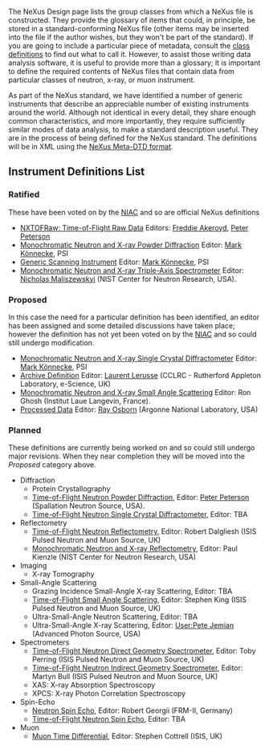 The NeXus Design page lists the group classes from which a NeXus file is constructed. They provide the glossary of items that could, in principle, be stored in a standard-conforming NeXus file (other items may be inserted into the file if the author wishes, but they won't be part of the standard). If you are going to include a particular piece of metadata, consult the [[Design|class definitions]] to find out what to call it. However, to assist those writing data analysis software, it is useful to provide more than a glossary; it is important to define the required contents of NeXus files that contain data from particular classes of neutron, x-ray, or muon instrument.

As part of the NeXus standard, we have identified a number of generic instruments that describe an appreciable number of existing instruments around the world. Although not identical in every detail, they share enough common characteristics, and more importantly, they require sufficiently similar modes of data analysis, to make a standard description useful. They are in the process of being defined for the NeXus standard. The definitions will be in XML using the [[Metaformat|NeXus Meta-DTD format]].

==Instrument Definitions List==

===Ratified===
These have been voted on by the [[NIAC]] and so are official NeXus definitions
*[[TOFRaw|NXTOFRaw: Time-of-Flight Raw Data]] Editors: [[User:Freddie_Akeroyd|Freddie Akeroyd]], [[User:Peter_Peterson|Peter Peterson]]
*[[Monochromatic Neutron and X-ray Powder Diffraction]] Editor: [[User:Mark_Koennecke|Mark Könnecke]], PSI
*[[GenericScan|Generic Scanning Instrument]] Editor: [[User:Mark_Koennecke|Mark Könnecke]], PSI
*[[Monochromatic Neutron and X-ray Triple-Axis Spectrometer]] Editor: [[User:Nickm|Nicholas Maliszewskyj]] (NIST Center for Neutron Research, USA).

===Proposed===
In this case the need for a particular definition has been identified, an editor has been assigned and some detailed discussions have taken place; however the definition has not yet been voted on by the [[NIAC]] and so could still undergo modification.
*[[Monochromatic Neutron and X-ray Single Crystal Diffractometer]] Editor: [[User:Mark_Koennecke|Mark Könnecke]], PSI
*[[Archive Definition]] Editor: [[User:L.lerusse|Laurent Lerusse]] (CCLRC - Rutherford Appleton Laboratory, e-Science, UK)
*[[SAS|Monochromatic Neutron and X-ray Small Angle Scattering]] Editor: Ron Ghosh (Institut Laue Langevin, France).
*[[Processed Data]] Editor: [[User:Ray Osborn|Ray Osborn]] (Argonne National Laboratory, USA)

===Planned===
These definitions are currently being worked on and so could still undergo major revisions. When they near completion they will be moved into the ''Proposed'' category above.
*Diffraction
**Protein Crystallography
**[[Time-of-Flight Neutron Powder Diffraction]], Editor: [[User:Pfpeterson|Peter Peterson]] (Spallation Neutron Source, USA).
**[[Time-of-Flight Neutron Single Crystal Diffractometer]], Editor: TBA
*Reflectometry
** [[Time-of-Flight Neutron Reflectometry]], Editor: Robert Dalgliesh (ISIS Pulsed Neutron and Muon Source, UK)
** [[Monochromatic Neutron and X-ray Reflectometry]], Editor: Paul Kienzle (NIST Center for Neutron Research, USA)
*Imaging
**X-ray Tomography
*Small-Angle Scattering
**Grazing Incidence Small-Angle X-ray Scattering, Editor: TBA
**[[Time-of-Flight Small Angle Scattering]], Editor: Stephen King (ISIS Pulsed Neutron and Muon Source, UK)
**Ultra-Small-Angle Neutron Scattering, Editor: TBA
**Ultra-Small-Angle X-ray Scattering, Editor: [[User:Pete Jemian]] (Advanced Photon Source, USA)
*Spectrometers
**[[Time-of-Flight Neutron Direct Geometry Spectrometer]], Editor: Toby Perring (ISIS Pulsed Neutron and Muon Source, UK)
**[[Time-of-Flight Neutron Indirect Geometry Spectrometer]], Editor: Martyn Bull (ISIS Pulsed Neutron and Muon Source, UK)
**XAS: X-ray Absorption Spectroscopy
**XPCS: X-ray Photon Correlation Spectroscopy
*Spin-Echo
**[[Neutron Spin Echo]], Editor: Robert Georgii (FRM-II, Germany)
**[[Time-of-Flight Neutron Spin Echo]], Editor: TBA
*Muon
**[[Muon Time Differential]], Editor: Stephen Cottrell (ISIS, UK)